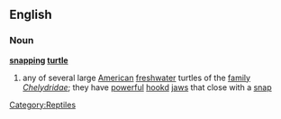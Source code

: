 ==English==
===Noun===
'''[[snapping]] [[turtle]]'''
{{wikipedia}}
# any of several large [[American]] [[freshwater]] turtles of the [[family]] ''[[Chelydridae]]''; they have [[powerful]] [[hook]]d [[jaw]]s that close with a [[snap]]

[[Category:Reptiles]]